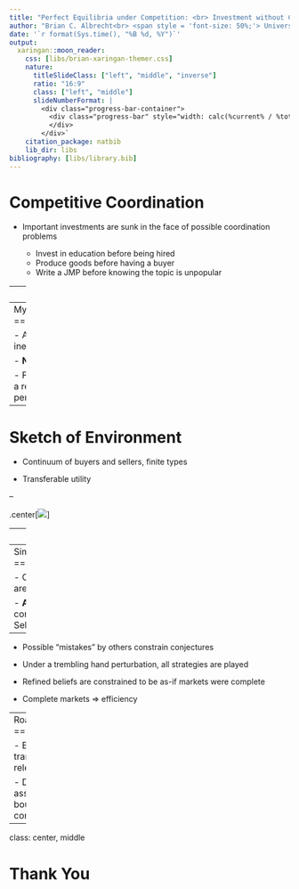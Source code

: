 ```yaml
---
title: "Perfect Equilibria under Competition: <br> Investment without Coordination Failures<br><br>"
author: "Brian C. Albrecht<br> <span style = 'font-size: 50%;'> University of Minnesota<br> Department of Economics</span><br><br>"
date: '`r format(Sys.time(), "%B %d, %Y")`'
output:
  xaringan::moon_reader:
    css: [libs/brian-xaringan-themer.css]
    nature:
      titleSlideClass: ["left", "middle", "inverse"]
      ratio: "16:9"
      class: ["left", "middle"]
      slideNumberFormat: |
        <div class="progress-bar-container">
          <div class="progress-bar" style="width: calc(%current% / %total% * 100%);">
          </div>
        </div>`
    citation_package: natbib
    lib_dir: libs
bibliography: [libs/library.bib]
---
```


Competitive Coordination
====================================

- Important investments are sunk in the face of possible coordination problems

  - Invest in education before being hired
  - Produce goods before having a buyer
  - Write a JMP before knowing the topic is unpopular
  
--
<br>

- When investments are sunk before entering a **competitive market**, coordination problems can still arise
  - Makowski & Ostroy (1995), Cole, Malaith, & Postlewaite (1999a, 1999b), Makowski (2004), N&ouml;ldeke & Samuelson (2014), Felli & Roberts (2016)

---
My JMP
====================================


- Are the sunk investments we see likely to be inefficient?

- **No**, if markets are competitive

- Formally, inefficient equilibria are not robust to a reasonable refinement: trembling hand perfection

---
Sketch of Environment
====================================

- Continuum of buyers and sellers, finite types

- Transferable utility

--

.center[![](images/jmp/tikz_b.png)]


---
Results so far
=====================

- **Theorem 1**: With a continuum of players, every perfect equilibria is efficient.

- **Theorem 2**: In the limit of any sequence of finite games, every perfect equilibria is efficient.

---
Simple General Mechanism
====================================

- Coordination problems arise because markets are incomplete

- <b>And</b> people must hold conflicting, pessimistic conjectures
  - Buyers think price will be high
  - Sellers think price will be low

--

- Possible "mistakes" by others constrain conjectures

- Under a trembling hand perturbation, all strategies are played

- Refined beliefs are constrained to be as-if markets were complete

- Complete markets $\Rightarrow$ efficiency


---
Road Forward
=======================

- Extend to imperfectly transferable utility case
  - More relevant for matching literature

- Drop price-taking assumption to study boundaries of perfect competition


---
class: center, middle

# Thank You
